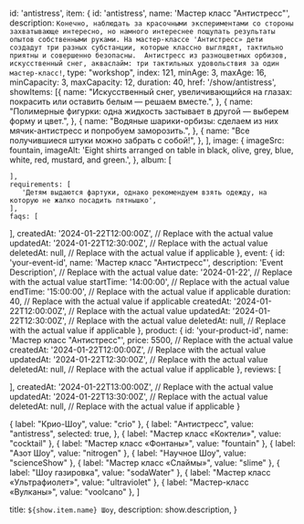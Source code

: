   id: 'antistress',
  item: {
    id: 'antistress',
    name: 'Мастер класс "Антистресс"',
    description:
      `Конечно, наблюдать за красочными экспериментами со стороны захватывающе интересно, но намного интереснее пощупать результаты опытов собственными руками.
      На мастер-классе 'Антистресс» дети создадут три разных субстанции, которые классно выглядят, тактильно приятны и совершенно безопасны. 
      Антистресс из разноцветных орбизов, искусственный снег, акваслайм: три тактильных удовольствия за один мастер-класс!`,
    type: "workshop",
    index: 121,
    minAge: 3,
    maxAge: 16,
    minCapacity: 3, 
    maxCapacity: 12, 
    duration: 40, 
    href: '/show/antistress',
    showItems: [{
        name: "Искусственный снег, увеличивающийся на глазах: покрасить или оставить белым — решаем вместе.",
      }, 
      {
        name: "Полимерные фигурки: одна жидкость застывает в другой — выберем форму и цвет.",
      },
      {
        name: "Водяные шарики-орбизы: сделаем из них мячик-антистресс и попробуем заморозить.",
      },
      {
        name: "Все получившиеся штуки можно забрать с собой!",
      },
    ],
    image: {
      imageSrc: fountain,
      imageAlt:
        'Eight shirts arranged on table in black, olive, grey, blue, white, red, mustard, and green.',
    },
    album: [
     
    ],
    requirements: [
       'Детям выдаются фартуки, однако рекомендуем взять одежду, на которую не жалко посадить пятнышко',
    ],
    faqs: [

],
createdAt: '2024-01-22T12:00:00Z', // Replace with the actual value
updatedAt: '2024-01-22T12:30:00Z', // Replace with the actual value
deletedAt: null, // Replace with the actual value if applicable
},
event: {
id: 'your-event-id',
name: 'Мастер класс "Антистресс"',
description: 'Event Description', // Replace with the actual value
date: '2024-01-22', // Replace with the actual value
startTime: '14:00:00', // Replace with the actual value
endTime: '15:00:00', // Replace with the actual value if applicable
duration: 40, // Replace with the actual value if applicable
createdAt: '2024-01-22T12:00:00Z', // Replace with the actual value
updatedAt: '2024-01-22T12:30:00Z', // Replace with the actual value
deletedAt: null, // Replace with the actual value if applicable
},
product: {
id: 'your-product-id',
name: 'Мастер класс "Антистресс"',
price: 5500, // Replace with the actual value
createdAt: '2024-01-22T12:00:00Z', // Replace with the actual value
updatedAt: '2024-01-22T12:30:00Z', // Replace with the actual value
deletedAt: null, // Replace with the actual value if applicable
},
reviews: [

],
createdAt: '2024-01-22T13:00:00Z', // Replace with the actual value
updatedAt: '2024-01-22T13:30:00Z', // Replace with the actual value
deletedAt: null, // Replace with the actual value if applicable
}

  {
    label: "Крио-Шоу",
    value: "crio"
  },
  {
    label: "Антистресс",
    value: "antistress",
    selected: true,
  },
  {
    label: "Мастер класс «Коктели»",
    value: "cocktail"
  },
  {
    label: "Мастер класс «Фонтаны»",
    value: "fountain"
  },
  {
    label: "Азот Шоу",
    value: "nitrogen"
  },
  {
    label: "Научное Шоу",
    value: "scienceShow"
  },
  {
    label: "Мастер класс «Слаймы»",
    value: "slime"
  },
  {
    label: "Шоу газировка",
    value: "sodaWater"
  },
  {
    label: "Мастер класс «Ультрафиолет»",
    value: "ultraviolet"
  },
  {
    label: "Мастер-класс «Вулканы»",
    value: "voolcano"
  },
]

  title: `${show.item.name} Шоу`,
  description: show.description,
}

<Show show={show} orderOptions={orderOptions}/>
